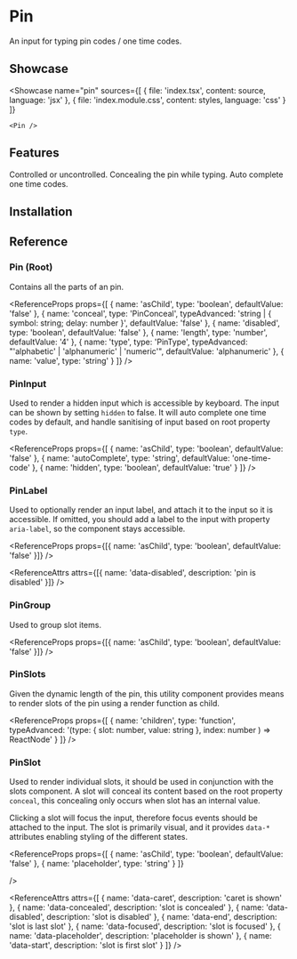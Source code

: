 
# Pin

An input for typing pin codes / one time codes.

## Showcase

<Showcase
	name="pin"
	sources={[
		{ file: 'index.tsx', content: source, language: 'jsx' },
		{ file: 'index.module.css', content: styles, language: 'css' }
	]}
>
	<Pin />
</Showcase>

## Features

<Features>
	<Feature>Controlled or uncontrolled.</Feature>
	<Feature>Concealing the pin while typing.</Feature>
	<Feature>Auto complete one time codes.</Feature>
</Features>

## Installation

<Installation name="pin" />

## Reference

### Pin (Root)

Contains all the parts of an pin.

<ReferenceProps
	props={[
		{ name: 'asChild', type: 'boolean', defaultValue: 'false' },
		{
			name: 'conceal',
			type: 'PinConceal',
			typeAdvanced: 'string | { symbol: string; delay: number }',
			defaultValue: 'false'
		},
		{ name: 'disabled', type: 'boolean', defaultValue: 'false' },
		{ name: 'length', type: 'number', defaultValue: '4' },
		{
			name: 'type',
			type: 'PinType',
			typeAdvanced: "'alphabetic' | 'alphanumeric' | 'numeric'",
			defaultValue: 'alphanumeric'
		},
		{ name: 'value', type: 'string' }
	]}
/>

### PinInput

Used to render a hidden input which is accessible by keyboard. The input can be shown by setting `hidden` to false. It will auto complete one time codes by default, and handle sanitising of input based on root property `type`.

<ReferenceProps
	props={[
		{ name: 'asChild', type: 'boolean', defaultValue: 'false' },
		{ name: 'autoComplete', type: 'string', defaultValue: 'one-time-code' },
		{ name: 'hidden', type: 'boolean', defaultValue: 'true' }
	]}
/>

### PinLabel

Used to optionally render an input label, and attach it to the input so it is accessible. If omitted, you should add a label to the input with property `aria-label`, so the component stays accessible.

<ReferenceProps
	props={[{ name: 'asChild', type: 'boolean', defaultValue: 'false' }]}
/>

<ReferenceAttrs
	attrs={[{ name: 'data-disabled', description: 'pin is disabled' }]}
/>

### PinGroup

Used to group slot items.

<ReferenceProps
	props={[{ name: 'asChild', type: 'boolean', defaultValue: 'false' }]}
/>

### PinSlots

Given the dynamic length of the pin, this utility component provides means to render slots of the pin using a render function as child.

<ReferenceProps
	props={[
		{
			name: 'children',
			type: 'function',
			typeAdvanced:
				'(type: { slot: number, value: string }, index: number ) => ReactNode'
		}
	]}
/>

### PinSlot

Used to render individual slots, it should be used in conjunction with the slots component. A slot will conceal its content based on the root property `conceal`, this concealing only occurs when slot has an internal value.

Clicking a slot will focus the input, therefore focus events should be attached to the input. The slot is primarily visual, and it provides `data-*` attributes enabling styling of the different states.

<ReferenceProps
	props={[
		{ name: 'asChild', type: 'boolean', defaultValue: 'false' },
		{ name: 'placeholder', type: 'string' }
	]}

/>

<ReferenceAttrs
	attrs={[
		{ name: 'data-caret', description: 'caret is shown' },
		{ name: 'data-concealed', description: 'slot is concealed' },
		{ name: 'data-disabled', description: 'slot is disabled' },
		{ name: 'data-end', description: 'slot is last slot' },
		{ name: 'data-focused', description: 'slot is focused' },
		{ name: 'data-placeholder', description: 'placeholder is shown' },
		{ name: 'data-start', description: 'slot is first slot' }
	]}
/>
